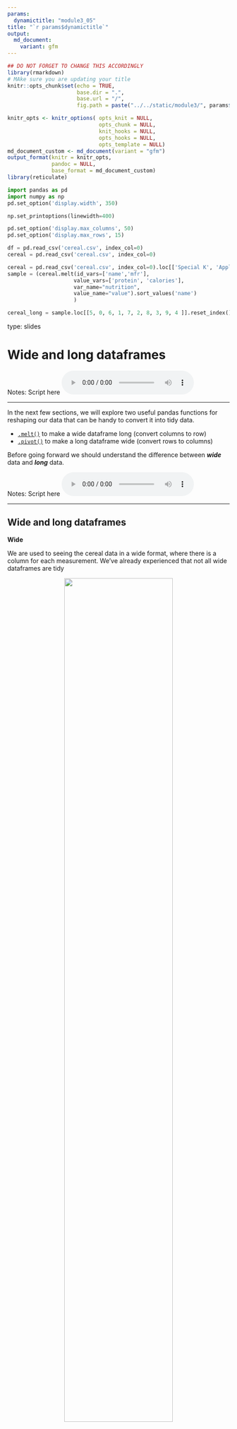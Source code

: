 ```yaml
---
params:
  dynamictitle: "module3_05"
title: "`r params$dynamictitle`"
output: 
  md_document:
    variant: gfm
---
```



```r
## DO NOT FORGET TO CHANGE THIS ACCORDINGLY 
library(rmarkdown)
# MAke sure you are updating your title 
knitr::opts_chunk$set(echo = TRUE,
                      base.dir = ".", 
                      base.url = "/",
                      fig.path = paste("../../static/module3/", params$dynamictitle,"/", sep = ""))

knitr_opts <- knitr_options( opts_knit = NULL,
                             opts_chunk = NULL,
                             knit_hooks = NULL,
                             opts_hooks = NULL,
                             opts_template = NULL)
md_document_custom <- md_document(variant = "gfm")
output_format(knitr = knitr_opts,
              pandoc = NULL,
              base_format = md_document_custom)
library(reticulate)

```


```python
import pandas as pd
import numpy as np
pd.set_option('display.width', 350)

np.set_printoptions(linewidth=400)

pd.set_option('display.max_columns', 50)
pd.set_option('display.max_rows', 15)

df = pd.read_csv('cereal.csv', index_col=0)
cereal = pd.read_csv('cereal.csv', index_col=0)
```

```python
cereal = pd.read_csv('cereal.csv', index_col=0).loc[['Special K', 'Apple Jacks', 'Raisin Bran', 'Cheerios', 'Wheaties' ]].reset_index()
sample = (cereal.melt(id_vars=['name','mfr'], 
                     value_vars=['protein', 'calories'], 
                     var_name="nutrition", 
                     value_name="value").sort_values('name')
                     )

cereal_long = sample.loc[[5, 0, 6, 1, 7, 2, 8, 3, 9, 4 ]].reset_index().drop(columns='index')
```


type: slides

# Wide and long dataframes

Notes: Script here
<html>
<audio controls >
  <source src="/placeholder_audio.mp3" />
</audio></html>

---

In the next few sections, we will explore two useful pandas functions for reshaping our data that can be handy to convert it into tidy data. 

- <a href="https://pandas.pydata.org/docs/reference/api/pandas.melt.html" target="_blank">`.melt()`</a> to make a wide dataframe long (convert columns to row) 
- <a href="https://pandas.pydata.org/pandas-docs/stable/reference/api/pandas.DataFrame.pivot.html" target="_blank">`.pivot()`</a>  to make a long dataframe wide (convert rows to columns)

Before going forward we should understand the difference between ***wide*** data and ***long*** data.

Notes: Script here
<html>
<audio controls >
  <source src="/placeholder_audio.mp3" />
</audio></html>

---

## Wide and long dataframes

**Wide**

We are used to seeing the cereal data in a wide format, where there is a column for each measurement. We've already experienced that not all wide dataframes are tidy

<center><img src='/module3/wide.png' width="70%"></center>



Notes: Script here
<html>
<audio controls >
  <source src="/placeholder_audio.mp3" />
</audio></html>

---

However the exact same information can be expressed in a structure called a **Long** dataframe.

**Long**  

A long dataframe would consist of the same information as contained in a wide dataframe, however in this case, for each data point, there is a row for each measurement. Similarly to how not all wide dataframes are tidy, neither are all long dataframes.

<center><img src='/module3/long.png' width="60%"></center>


Notes: Script here
<html>
<audio controls >
  <source src="/placeholder_audio.mp3" />
</audio></html>

---

Can you see the difference? 

**Wide**
<center><img src='/module3/wide.png' width="35%"></center>



**Long**
<center><img src='/module3/long.png' width="35%"></center>



Notes: Script here
<html>
<audio controls >
  <source src="/placeholder_audio.mp3" />
</audio></html>

---

As we discussed in the previous sections, tidy data is determined based on what we are trying to figure out, eg: what our statistical question is. 

There are cases where a long dataframe is considered tidy data and in other cases, a wide dataframe is tidy depending on what is being ask. 

Let's explore some examples. 


Notes: Script here
<html>
<audio controls >
  <source src="/placeholder_audio.mp3" />
</audio></html>

---

We have some data obtain from the resource available <a href="https://github.com/jvcasillas/untidydata#language_diversity" target="_blank">here</a>. This shows the language diversity within different countries as well as their population and area.



<center><img src='/module3/wide-long1.png' width="50%"></center>



Notes: Script here
<html>
<audio controls >
  <source src="/placeholder_audio.mp3" />
</audio></html>

---

<center><img src='/module3/wide-long1.png' width="30%"></center>

We are trying to answer the statistical question ***what factors are associated with language diversity (as measured by the number of languages spoken in a country)?***

In this case, it makes more sense to have our data displayed in a wide format, so we can measure `area` and `population` as variables that may or may not affect language diversity. 


<center><img src='/module3/wide-long2.png' width="50%"></center>


Notes: Script here
<html>
<audio controls >
  <source src="/placeholder_audio.mp3" />
</audio></html>

---

Let's look at another example. 

Here is the UNICEF dataset on under-five child mortality  which is available <a href="https://sejdemyr.github.io/data-vis/mortality-wealth-time/" target="_blank">here</a>  It is based on data that can be found at www.childmortality.org. The under-five mortality rate is expressed as the number of under-five deaths per 1,000 live births. 

<br>
<center><img src='/module3/wide-long3.png' width="60%"></center>


Notes: Script here
<html>
<audio controls >
  <source src="/placeholder_audio.mp3" />
</audio></html>

---

<center><img src='/module3/wide-long3.png' width="35%"></center>

The statistical question that we'd like to answer with this data set is: ***whether there a relationship between country and/or year on under-five child mortality?***

We are intested in the variable `year` which makes a long dataframe (with a single column for the variable `year`) tidy and the most appropriate to use in our analysis. 

<center><img src='/module3/wide-long4.png' width="30%"></center>


Notes: Script here
<html>
<audio controls >
  <source src="/placeholder_audio.mp3" />
</audio></html>

---

# Let’s practice what we learned!

Notes: Script here
<html>
<audio controls >
  <source src="/placeholder_audio.mp3" />
